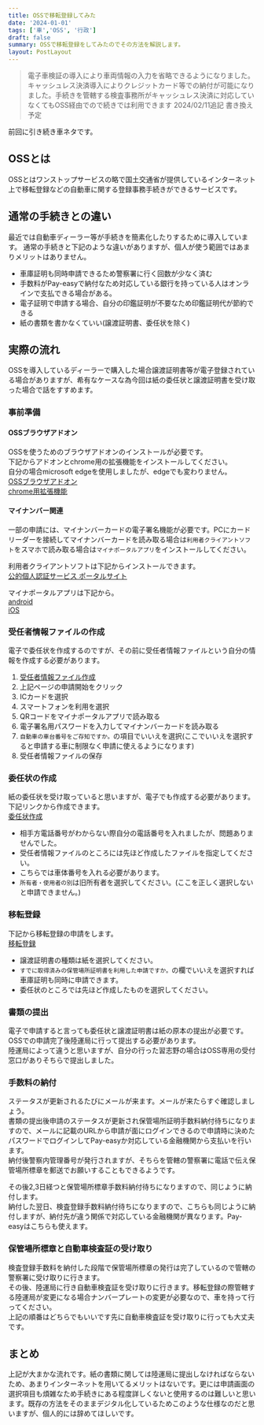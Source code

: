 ```yaml
---
title: OSSで移転登録してみた
date: '2024-01-01'
tags: ['車','OSS', '行政']
draft: false
summary: OSSで移転登録をしてみたのでその方法を解説します。
layout: PostLayout
---
```


> 電子車検証の導入により車両情報の入力を省略できるようになりました。
> キャッシュレス決済導入によりクレジットカード等での納付が可能になりました。手続きを管轄する検査事務所がキャッシュレス決済に対応していなくてもOSS経由でので続きでは利用できます
> 2024/02/11追記 書き換え予定

前回に引き続き車ネタです。

<TOCInline toc={props.toc} asDisclosure />

## OSSとは

OSSとはワンストップサービスの略で国土交通省が提供しているインターネット上で移転登録などの自動車に関する登録事務手続きができるサービスです。  

## 通常の手続きとの違い

最近では自動車ディーラー等が手続きを簡素化したりするために導入しています。
通常の手続きと下記のような違いがありますが、個人が使う範囲ではあまりメリットはありません。

- 車庫証明も同時申請できるため警察署に行く回数が少なく済む
- 手数料がPay-easyで納付なため対応している銀行を持っている人はオンラインで支払できる場合がある。
- 電子証明で申請する場合、自分の印鑑証明が不要なため印鑑証明代が節約できる
- 紙の書類を書かなくていい(譲渡証明書、委任状を除く)

## 実際の流れ

OSSを導入しているディーラーで購入した場合譲渡証明書等が電子登録されている場合がありますが、希有なケースな為今回は紙の委任状と譲渡証明書を受け取った場合で話をすすめます。

### 事前準備

#### OSSブラウザアドオン

OSSを使うためのブラウザアドオンのインストールが必要です。  
下記からアドオンとchrome用の拡張機能をインストールしてください。  
自分の場合microsoft edgeを使用しましたが、edgeでも変わりません。  
[OSSブラウザアドオン](https://www.oss.mlit.go.jp/secure/beginner/jizen-junbi/pc-kankyou/add-on-kankyou-chrome/kyodaku-add-on/index.html)  
[chrome用拡張機能](https://chrome.google.com/webstore/detail/%E8%87%AA%E5%8B%95%E8%BB%8A%E4%BF%9D%E6%9C%89%E9%96%A2%E4%BF%82%E6%89%8B%E7%B6%9A%E3%83%AF%E3%83%B3%E3%82%B9%E3%83%88%E3%83%83%E3%83%97%E3%82%B5%E3%83%BC%E3%83%93%E3%82%B9%E3%83%96%E3%83%A9%E3%82%A6%E3%82%B6%E3%83%97%E3%83%A9/medknhfnoeebjofagappbmbpcgeffpca?hl=ja)

#### マイナンバー関連

一部の申請には、マイナンバーカードの電子署名機能が必要です。PCにカードリーダーを接続してマイナンバーカードを読み取る場合は`利用者クライアントソフト`をスマホで読み取る場合は`マイナポータルアプリ`をインストールしてください。

利用者クライアントソフトは下記からインストールできます。  
[公的個人認証サービス ポータルサイト](https://www.jpki.go.jp/download/win.html)

マイナポータルアプリは下記から。  
[android](https://play.google.com/store/apps/details?id=jp.go.cas.mpa)  
[iOS](https://apps.apple.com/jp/app/%E3%83%9E%E3%82%A4%E3%83%8A%E3%83%9D%E3%83%BC%E3%82%BF%E3%83%AB/id1476359069)

### 受任者情報ファイルの作成

電子で委任状を作成するのですが、その前に受任者情報ファイルという自分の情報を作成する必要があります。  

1. [受任者情報ファイル作成](https://www.oss.mlit.go.jp/secure/tetsuduki/principal/kyodaku-junin/index.html#)
2. 上記ページの申請開始をクリック
3. ICカードを選択
4. スマートフォンを利用を選択
5. QRコードをマイナポータルアプリで読み取る
6. 電子署名用パスワードを入力してマイナンバーカードを読み取る
7. `自動車の車台番号をご存知ですか。`の項目でいいえを選択(ここでいいえを選択すると申請する車に制限なく申請に使えるようになります)
8. 受任者情報ファイルの保存

### 委任状の作成

紙の委任状を受け取っていると思いますが、電子でも作成する必要があります。  
下記リンクから作成できます。  
[委任状作成](https://www.oss.mlit.go.jp/secure/tetsuduki/principal/sentaku-inin/kyodaku-inin2/index.html#)

- 相手方電話番号がわからない際自分の電話番号を入れましたが、問題ありませんでした。
- 受任者情報ファイルのところには先ほど作成したファイルを指定してください。
- こちらでは車体番号を入れる必要があります。
- `所有者・使用者の別`は旧所有者を選択してください。(ここを正しく選択しないと申請できません。)

### 移転登録

下記から移転登録の申請をします。  
[移転登録](https://www.oss.mlit.go.jp/secure/tetsuduki/principal/shinsei/kyodaku-iten/index.html#)

- 譲渡証明書の種類は紙を選択してください。
- `すでに取得済みの保管場所証明書を利用した申請ですか。`の欄でいいえを選択すれば車庫証明も同時に申請できます。
- 委任状のところでは先ほど作成したものを選択してください。

### 書類の提出

電子で申請すると言っても委任状と譲渡証明書は紙の原本の提出が必要です。  
OSSでの申請完了後陸運局に行って提出する必要があります。  
陸運局によって違うと思いますが、自分の行った習志野の場合はOSS専用の受付窓口がありそちらで提出しました。

### 手数料の納付

ステータスが更新されるたびにメールが来ます。メールが来たらすぐ確認しましょう。  
書類の提出後申請のステータスが更新され保管場所証明手数料納付待ちになりますので、メールに記載のURLから申請が面にログインできるので申請時に決めたパスワードでログインしてPay-easyか対応している金融機関から支払いを行います。  
納付後警察内管理番号が発行されますが、そちらを管轄の警察署に電話で伝え保管場所標章を郵送でお願いすることもできるようです。

その後2,3日経つと保管場所標章手数料納付待ちになりますので、同じように納付します。  
納付した翌日、検査登録手数料納付待ちになりますので、こちらも同じように納付しますが、納付先が違う関係で対応している金融機関が異なります。Pay-easyはこちらも使えます。

### 保管場所標章と自動車検査証の受け取り

検査登録手数料を納付した段階で保管場所標章の発行は完了しているので管轄の警察署に受け取りに行きます。  
その後、陸運局に行き自動車検査証を受け取りに行きます。移転登録の際管轄する陸運局が変更になる場合ナンバープレートの変更が必要なので、車を持って行ってください。  
上記の順番はどちらでもいいです先に自動車検査証を受け取りに行っても大丈夫です。

## まとめ

上記が大まかな流れです。紙の書類に関しては陸運局に提出しなければならないため、あまりインターネットを用いてるメリットはないです。更には申請画面の選択項目も煩雑なため手続きにある程度詳しくないと使用するのは難しいと思います。既存の方法をそのままデジタル化しているためこのような仕様なのだと思いますが、個人的には辞めてほしいです。
